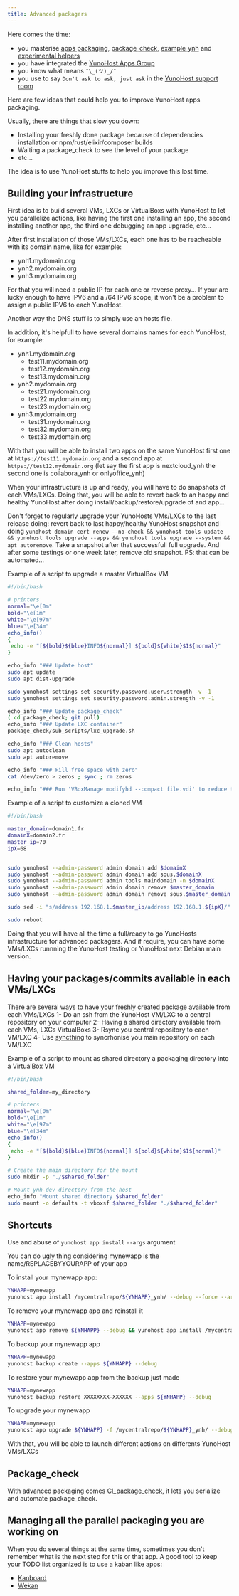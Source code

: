 ```yaml
---
title: Advanced packagers
---
```


Here comes the time:

- you masterise [apps packaging](/contribute/apps/), [package_check](https://github.com/YunoHost/package_check), [example_ynh](https://github.com/YunoHost/example_ynh) and [experimental helpers](https://github.com/YunoHost-Apps/Experimental_helpers)
- you have integrated the [YunoHost Apps Group](https://yunohost.org/#/project_organization)
- you know what means `¯\_(ツ)_/¯`
- you use to say `Don't ask to ask, just ask` in the [YunoHost support room](https://yunohost.org/#/help)

Here are few ideas that could help you to improve YunoHost apps packaging.

Usually, there are things that slow you down:

- Installing your freshly done package because of dependencies installation or npm/rust/elixir/composer builds
- Waiting a package_check to see the level of your package
- etc...

The idea is to use YunoHost stuffs to help you improve this lost time.

## Building your infrastructure

First idea is to build several VMs, LXCs or VirtualBoxs with YunoHost to let you parallelize actions, like having the first one installing an app, the second installing another app, the third one debugging an app upgrade, etc...

After first installation of those VMs/LXCs, each one has to be reacheable with its domain name, like for example:

- ynh1.mydomain.org
- ynh2.mydomain.org
- ynh3.mydomain.org

For that you will need a public IP for each one or reverse proxy...
If your are lucky enough to have IPV6 and a /64 IPV6 scope, it won't be a problem to assign a public IPV6 to each YunoHost.

Another way the DNS stuff is to simply use an hosts file.

In addition, it's helpfull to have several domains names for each YunoHost, for example:

- ynh1.mydomain.org
  - test11.mydomain.org
  - test12.mydomain.org
  - test13.mydomain.org
- ynh2.mydomain.org
  - test21.mydomain.org
  - test22.mydomain.org
  - test23.mydomain.org
- ynh3.mydomain.org
  - test31.mydomain.org
  - test32.mydomain.org
  - test33.mydomain.org

With that you will be able to install two apps on the same YunoHost first one at `https://test11.mydomain.org` and a second app at `https://test12.mydomain.org` (let say the first app is nextcloud_ynh the second one is collabora_ynh or onlyoffice_ynh)

When your infrastructure is up and ready, you will have to do snapshots of each VMs/LXCs. Doing that, you will be able to revert back to an happy and healthy YunoHost after doing install/backup/restore/upgrade of and app...

Don't forget to regularly upgrade your YunoHosts VMs/LXCs to the last release doing: revert back to last happy/healthy YunoHost snapshot and doing `yunohost domain cert renew --no-check && yunohost tools update && yunohost tools upgrade --apps && yunohost tools upgrade --system && apt autoremove`. Take a snapshot after that successfull full upgrade. And after some testings or one week later, remove old snapshot. PS: that can be automated...

Example of a script to upgrade a master VirtualBox VM

```bash
#!/bin/bash

# printers
normal="\e[0m"
bold="\e[1m"
white="\e[97m"
blue="\e[34m"
echo_info()
{
 echo -e "[${bold}${blue}INFO${normal}] ${bold}${white}$1${normal}"
}

echo_info "### Update host"
sudo apt update
sudo apt dist-upgrade

sudo yunohost settings set security.password.user.strength -v -1
sudo yunohost settings set security.password.admin.strength -v -1

echo_info "### Update package_check"
( cd package_check; git pull)
echo_info "### Update LXC container"
package_check/sub_scripts/lxc_upgrade.sh

echo_info "### Clean hosts"
sudo apt autoclean
sudo apt autoremove

echo_info "### Fill free space with zero"
cat /dev/zero > zeros ; sync ; rm zeros

echo_info "### Run 'VBoxManage modifyhd --compact file.vdi' to reduce the size of this VM"
```

Example of a script to customize a cloned VM

```bash
#!/bin/bash

master_domain=domain1.fr
domainX=domain2.fr
master_ip=70
ipX=68


sudo yunohost --admin-password admin domain add $domainX
sudo yunohost --admin-password admin domain add sous.$domainX
sudo yunohost --admin-password admin tools maindomain -n $domainX
sudo yunohost --admin-password admin domain remove $master_domain
sudo yunohost --admin-password admin domain remove sous.$master_domain

sudo sed -i "s/address 192.168.1.$master_ip/address 192.168.1.${ipX}/" /etc/network/interfaces

sudo reboot
```

Doing that you will have all the time a full/ready to go YunoHosts infrastructure for advanced packagers. And if require, you can have some VMs/LXCs runnning the YunoHost testing or YunoHost next Debian main version.

## Having your packages/commits available in each VMs/LXCs

There are several ways to have your freshly created package available from each VMs/LXCs
1- Do an ssh from the YunoHost VM/LXC to a central repository on your computer
2- Having a shared directory available from each VMs, LXCs VirtualBoxs
3- Rsync you central repository to each VM/LXC
4- Use [syncthing](https://github.com/YunoHost-Apps/syncthing_ynh) to syncrhonise you main repository on each VM/LXC

Example of a script to mount as shared directory a packaging directory into a VirtualBox VM

```bash
#!/bin/bash

shared_folder=my_directory

# printers
normal="\e[0m"
bold="\e[1m"
white="\e[97m"
blue="\e[34m"
echo_info()
{
 echo -e "[${bold}${blue}INFO${normal}] ${bold}${white}$1${normal}"
}

# Create the main directory for the mount
sudo mkdir -p "./$shared_folder"

# Mount ynh-dev directory from the host
echo_info "Mount shared directory $shared_folder"
sudo mount -o defaults -t vboxsf $shared_folder "./$shared_folder"
```

## Shortcuts

Use and abuse of `yunohost app install` `--args` argument

You can do ugly thing considering mynewapp is the name/REPLACEBYYOURAPP of your app

To install your mynewapp app:

```bash
YNHAPP=mynewapp
yunohost app install /mycentralrepo/${YNHAPP}_ynh/ --debug --force --args domain=test11.mydomain.org&path=/myapp&admin=alice&is_public=true&language=en&password=awesomepassword
```

To remove your mynewapp app and reinstall it

```bash
YNHAPP=mynewapp 
yunohost app remove ${YNHAPP} --debug && yunohost app install /mycentralrepo/${YNHAPP}_ynh/ --debug --force --args domain=test11.mydomain.org&path=/myapp&admin=alice&is_public=true&language=en&password=awesomepassword
```

To backup your mynewapp app

```bash
YNHAPP=mynewapp 
yunohost backup create --apps ${YNHAPP} --debug
```

To restore your mynewapp app from the backup just made

```bash
YNHAPP=mynewapp 
yunohost backup restore XXXXXXXX-XXXXXX --apps ${YNHAPP} --debug
```

To upgrade your mynewapp

```bash
YNHAPP=mynewapp 
yunohost app upgrade ${YNHAPP} -f /mycentralrepo/${YNHAPP}_ynh/ --debug
```

With that, you will be able to launch different actions on differents YunoHost VMs/LXCs

## Package_check

With advanced packaging comes [CI_package_check](https://github.com/YunoHost/CI_package_check), it lets you serialize and automate package_check.

## Managing all the parallel packaging you are working on

When you do several things at the same time, sometimes you don't remember what is the next step for this or that app.
A good tool to keep your TODO list organized is to use a kaban like apps:

- [Kanboard](https://github.com/YunoHost-Apps/kanboard_ynh)
- [Wekan](https://github.com/YunoHost-Apps/wekan_ynh)
